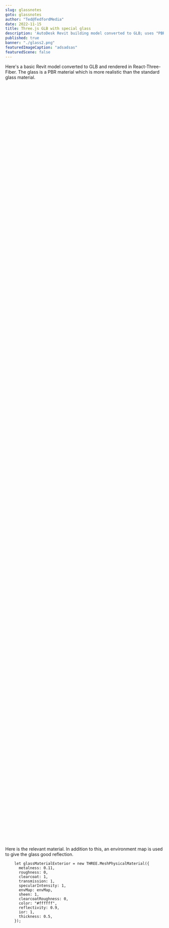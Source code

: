 ```yaml
---
slug: glassnotes
goto: glassnotes
author: "Ted@TedfordMedia"
date: 2022-11-15
title: Three.js GLB with special glass
description: 'AutoDesk Revit building model converted to GLB; uses "PBR" glass in React-Three-Fiber'
published: true
banner: "./glass2.png"
featuredImageCaption: "adsadsas"
featuredScene: false
---
```



<Layout>
  Here's a basic Revit model converted to GLB and rendered in React-Three-Fiber.
  The glass is a PBR material which is more realistic than the standard glass
  material.
  <br />
  <br />
</Layout>

<div style="width: 100%; height: 60vh; position: relative; overflow: hidden;">
  <MainFloorDemo />
</div>

Here is the relevant material. In addition to this, an environment map is used to give the glass good reflection.

```
    let glassMaterialExterior = new THREE.MeshPhysicalMaterial({
      metalness: 0.11,
      roughness: 0,
      clearcoat: 1,
      transmission: 1,
      specularIntensity: 1,
      envMap: envMap,
      sheen: 1,
      clearcoatRoughness: 0,
      color: "#ffffff",
      reflectivity: 0.9,
      ior: 1,
      thickness: 0.5,
    });
```
